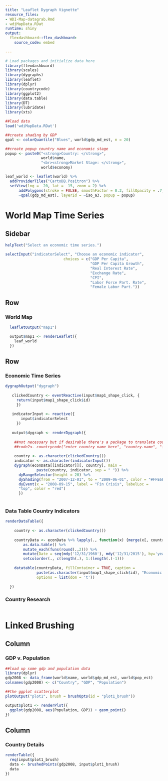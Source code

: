 ```yaml
---
title: "Leaflet Dygraph Vignette"
resource_files:
- WDI-Map-datagrab.Rmd
- wdiMapData.RDat
runtime: shiny
output:
  flexdashboard::flex_dashboard:
    source_code: embed
    
---
```


```r
# Load packages and initialize data here
library(flexdashboard)
library(scales)
library(dygraphs)
library(leaflet)
library(dplyr)
library(countrycode)
library(ggplot2)
library(data.table)
library(DT)
library(lubridate)
library(xts)
```

```r

##load data
load('wdiMapData.RDat')

##create shading by GDP
qpal <- colorQuantile("Blues", world$gdp_md_est, n = 20)

##create popup country name and economic stage
popup <- paste0("<strong>Country: </strong>", 
                world$name, 
                "<br><strong>Market Stage: </strong>", 
                world$economy)

leaf_world <- leaflet(world) %>%
  addProviderTiles("CartoDB.Positron") %>% 
  setView(lng =  20, lat =  15, zoom = 2) %>%
      addPolygons(stroke = FALSE, smoothFactor = 0.2, fillOpacity = .7, color =
      ~qpal(gdp_md_est), layerId = ~iso_a3, popup = popup)

```


World Map Time Series {data-orientation=rows}
=====================================

Sidebar {.sidebar}
-------------------------------------
  
```r

helpText("Select an economic time series.")

selectInput("indicatorSelect", "Choose an economic indicator", 
                          choices = c("GDP Per Capita", 
                                      "GDP Per Capita Growth", 
                                      "Real Interest Rate", 
                                      "Exchange Rate",
                                      "CPI", 
                                      "Labor Force Part. Rate",
                                      "Female Labor Part."))

```

Row {data-height=650}
-------------------------------------

### World Map

```r

  leafletOutput("map1")

  output$map1 <- renderLeaflet({
    leaf_world
  })
```

Row {.tabset .tabset-fade}
-------------------------------------

### Economic Time Series

```r

dygraphOutput("dygraph")
  
   clickedCountry <- eventReactive(input$map1_shape_click, {
     return(input$map1_shape_click$id)
     })
   
   indicatorInput <- reactive({
       input$indicatorSelect
     })
   
   output$dygraph <- renderDygraph({
    
    ##not necessary but if desirable there's a package to translate country names into country codes
    ##code2<- countrycode("enter country name here", "country.name", "iso3c")
     
    country <- as.character(clickedCountry())
    indicator <- as.character(indicatorInput())
    dygraph(econData[[indicator]][, country], main = 
              paste(country, indicator, sep = " ")) %>%
      dyRangeSelector(height = 20) %>%
      dyShading(from = "2007-12-01", to = "2009-06-01", color = "#FFE6E6") %>% 
      dyEvent(x = "2008-09-15", label = "Fin Crisis", labelLoc =
      "top", color = "red")
      })
   
```


### Data Table Country Indicators 

```r
renderDataTable({
    
    country <- as.character(clickedCountry())
    
    countryData <- econData %>% lapply(., function(x) {merge(x[, country])}) %>%
        as.data.table() %>%
        mutate_each(funs(round(.,2))) %>% 
        mutate(Date = seq(mdy('12/31/1960'), mdy('12/31/2015'), by='years')) %>% 
        setcolorder(., c(length(.), 1:(length(.)-1)))
    
    datatable(countryData, fillContainer = TRUE, caption = 
              paste(as.character(input$map1_shape_click$id), "Economic Data"), 
              options = list(dom = 't'))
    
  })

```

### Country Research

```r
```

Linked Brushing {data-orientation=columns}
=====================================

Column {data-width=350}
-----------------------------------------------------------------------

### GDP v. Population {data-width=600}

```r
##load up some gdp and population data
library(dplyr)
gdp2008 <- data_frame(world$name, world$gdp_md_est, world$pop_est)
colnames(gdp2008) <- c("Country", "GDP", "Population")

##the ggplot scatterplot
plotOutput("plot1", brush = brushOpts(id = "plot1_brush"))

output$plot1 <- renderPlot({
  ggplot(gdp2008, aes(Population, GDP)) + geom_point()
})

```

Column {data-width=350}
-----------------------------------------------------------------------

### Country Details

```r
renderTable({
  req(input$plot1_brush)
  data <- brushedPoints(gdp2008, input$plot1_brush)
  data
})
```



